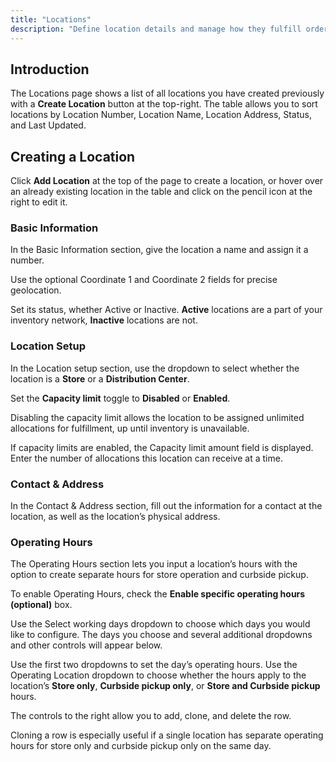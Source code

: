 ```yaml
---
title: "Locations"
description: "Define location details and manage how they fulfill orders"
---
```


## Introduction

The Locations page shows a list of all locations you have created previously with a **Create Location** button at the top-right. The table allows you to sort locations by Location Number, Location Name, Location Address, Status, and Last Updated.

## Creating a Location

Click **Add Location** at the top of the page to create a location, or hover over an already existing location in the table and click on the pencil icon at the right to edit it.

### Basic Information

In the Basic Information section, give the location a name and assign it a number.

Use the optional Coordinate 1 and Coordinate 2 fields for precise geolocation.

Set its status, whether Active or Inactive. **Active** locations are a part of your inventory network, **Inactive** locations are not.

### Location Setup

In the Location setup section, use the dropdown to select whether the location is a **Store** or a **Distribution Center**. 

Set the **Capacity limit** toggle to **Disabled** or **Enabled**. 

Disabling the capacity limit allows the location to be assigned unlimited allocations for fulfillment, up until inventory is unavailable. 

If capacity limits are enabled, the Capacity limit amount field is displayed. Enter the number of allocations this location can receive at a time. 

### Contact & Address

In the Contact & Address section, fill out the information for a contact at the location, as well as the location’s physical address.

### Operating Hours

The Operating Hours section lets you input a location’s hours with the option to create separate hours for store operation and curbside pickup. 

To enable Operating Hours, check the **Enable specific operating hours (optional)** box. 

Use the Select working days dropdown to choose which days you would like to configure. The days you choose and several additional dropdowns and other controls will appear below. 

Use the first two dropdowns to set the day’s operating hours. Use the Operating Location dropdown to choose whether the hours apply to the location’s **Store only**, **Curbside pickup only**, or **Store and Curbside pickup** hours. 

The controls to the right allow you to add, clone, and delete the row. 

Cloning a row is especially useful if a single location has separate operating hours for store only and curbside pickup only on the same day.
